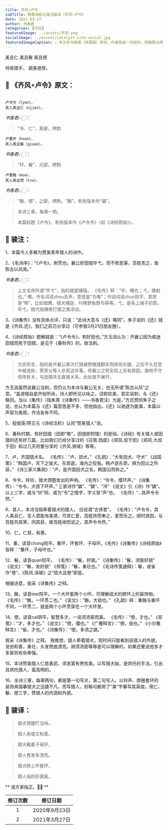 ```yaml
---
title: 齐风∘卢令
subTitle: 致敬诗经之骏注骏译《齐风∘卢令》 
date: 2021-03-27 
author: 书香君
categories: [齐风]
featuredImage: ../assets/齐风.png
socialImage: ../assets/catalyst-site-social.jpg
featuredImageCaption: ⚠️️ 本文系书香君（钟国骏）原创，作者保留一切权利，转载需注明出处。
---
```


美且仁
美且鬈
美且偲

帅哥猎手，
貌美德厚。

## 🌼 《齐风∘卢令》原文：
```

卢令令（lyen），
其人美且仁（njien）。

```
*书香君👉🏻：* 

> “令、仁”，真部，押韵

```
卢重环（hoan），
其人美且鬈（giuan）。

```
*书香君👉🏻：* 

> “环、鬈”，元部，押韵

```
卢重鋂（muə），
其人美且偲（tsə）。

```
*书香君👉🏻：* 

> “鋂、偲”，之部，押韵。“鋂”，有些版本作“镅”。

> 本诗三章，每章一韵。

> 本篇标题《卢令》，有些版本作《卢令令》（如《诗经原始》）。

## 🍁️ 骏注：

1、本篇今人多解为赞美青年猎人的诗作。

2、《毛诗序》：“《卢令》，刺荒也。襄公好田猎毕弋，而不修民事，百姓苦之，故陈古以风焉。”

*书香君👉🏻：* 

> 上文毛序所谓“毕弋”，指的就是捕猎。
《毛传》释：“毕，噣也；弋，缴射也。”
噣，作名词读zhou去声，意思是“鸟嘴”；作动词读zhuo阳平，意思是“啄”，比如猎鹰、猎犬捕捉、叼啄野兔野鸟等等。弋，是系上绳子的箭。毕弋，就代指捕兽打猎之类活动。

3、《诗集传》没有具体点评，只说：“此诗大意与《还》略同”。朱子说的《还》就是《齐风.还》，我们之前已分享过（可参我3月21日朋友圈）。

4、《诗经原始》题解就是：“《卢令令》，刺好田也。”方玉润认为：齐襄公因为痴迷田猎而死于田猎，是见于《春秋传》的，故当刺。

*书香君👉🏻：* 

> 方氏所言，指的是齐襄公某次打猎被野猪撞翻车而摔伤左腿，之后不久在宫中被连称、管至父等人杀死这件事。但襄公之死实际上另有原因，跟他不守信用有关，与田猎并无直接关系，此处就不展开。

方玉润虽然说襄公当刺，但仍认为本诗与襄公无关，也无所谓“陈古以风”之意。“盖游猎自是齐俗所尚，诗人即所见以咏之，词若叹美，意实讽刺，与《还》略同。当以《集传》（指朱熹《诗集传》——书香君注）为是。”方氏赞同朱子之说，也认为本篇与《还》篇意思差不多，但他指出，《还》以驰逐为能事，本篇以声容为美观，作法各有不同。

5、程俊英/蒋见元《诗经注析》认同“赞美猎人”说。

6、春秋时期，有好田猎（田即“畋”，田猎即狩猎）的民俗。《诗经》有关猎人或田猎的还有好几篇，比如我们已经分享过的《召南.驺虞》《郑风.叔于田》《郑风.大叔于田》和过几天将要分享的《齐风.猗嗟》等等。

7、卢，齐国猎犬名。
《毛传》：“卢，田犬。”
《孔疏》：“犬有田犬、守犬”
《战国策》：“韩国卢，天下之骏犬。东郭逡，海内之狡兔。韩卢逐东郭，俱为田父之所获。”
《诗三家义集疏》：“卢，是齐国田犬之名，韩国沿而称之。”

8、令令，铃铃，猎犬颈圈发出的声响。
《毛传》：“令令，缨环声。”
《诗集传》：“令令，犬颔下环声。”
三家诗作“鏻”、“獜”、“泠”
《说文》引《诗》作“獜”。
以上三字，或与“铃”同，或为“令”之借字，字义皆“声”也。
《毛传》“…其声令令然。”

9、其人，本诗当指牵着猎犬的猎人。 旧说谓“古贤君”。
《毛传》：“卢令令，其人美且仁，言人君能有美德，尽其仁爱，百姓欣而奉之，爱而乐之。顺时游田，与百姓共其荣，同其获，故百姓闻而说之，其声令令然。”

10、仁，仁慈，和善。

11、重，读音chong阳平。重环，环套环、子母环。《毛传》《诗集传》《诗经原始》皆释：“重环，子母环也。”

12、鬈，读音quan阳平。
《毛传》：“鬈，好貌。”
《诗集传》：“鬈，须鬓好貌”
《说文》：“鬈，发好貌”
《郑笺》：“鬈，勇壮也。”
《毛诗传笺通释》：鬈，或省作“卷”，《陈风.泽陂》之“硕大且卷”即是。

根据诗意，我采《诗集传》之释。

13、鋂，读音mei阳平。一个大环套两个小环。可理解成犬的脖环上的装饰物。
《毛传》：“鋂，一环贯二也。”
《说文》：“鋂，大锁也。”
《孔疏》释：重鋂与重环不同，一环贯二，就是两个小环贯穿在一个大环里。

14、偲，读音cai阴平。智慧多才。一说须浓密而美。
《毛传》：“偲，才也。”
《郑笺》：“才，多才也。”
《说文》：“偲，彊也。”
《广雅释言》：“偲，佞也。”
《小尔雅释言》：“佞，才也。”
《诗集传》：“偲，多须之貌。”

我采《诗集传》之释。
我推想，猎人牵着猎犬，短时间只能看到该猎人的外貌，说他和善，勇壮，头发卷曲漂亮，胡须浓密等等是可以理解的，如果还要说他多才多智则有些牵强。

15、本诗赞美猎人仁慈勇武，须发富有男性美。以写猎犬始，是烘托的手法。引出且烘托猎人，蛮高明的。

16、全诗三章，每章两句，都是第一句写犬，第二句写人。以铃声、脖圈套环的装饰来描摹猎犬之迅捷不凡，而写猎人，则每句都用了“美”字摹写其英俊。用仁、鬈、偲三字，赞猎人的内涵和外貌。

## 🍁️ 骏译：

> 猎犬颈圈叮当响，
> 
> 猎人英俊又和善。

> 猎犬戴着子母环，
> 
> 猎人卷发多漂亮。

> 猎犬脖上环套环，
> 
> 猎人端的好美髯。

** 请方家指正。🙏🏻 **

| 修订次数      | 修订日期 | 
|   :----: |    :----:   | 
| 1    | 2020年9月23日       | 
| 2    | 2021年3月27日       | 
